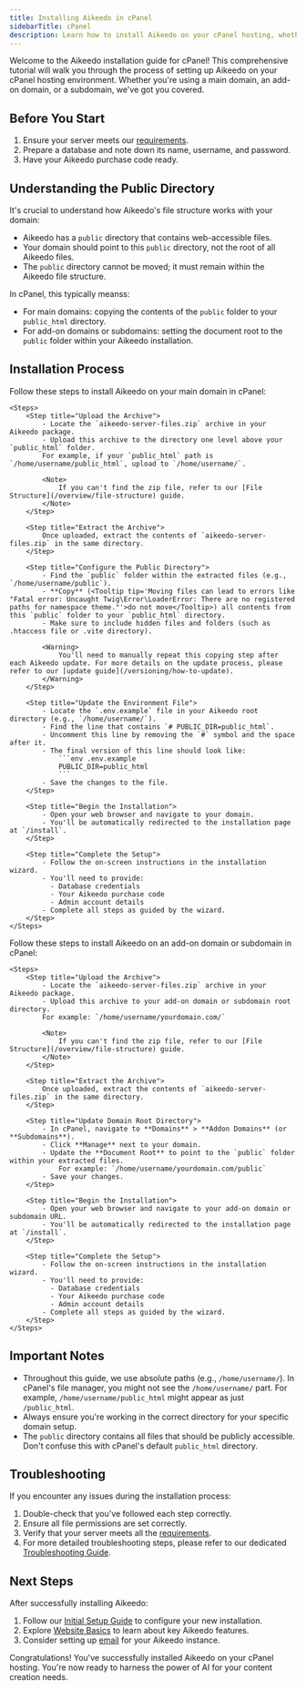 ```yaml
---
title: Installing Aikeedo in cPanel
sidebarTitle: cPanel
description: Learn how to install Aikeedo on your cPanel hosting, whether you're using a main domain, add-on domain, or subdomain.
---
```



Welcome to the Aikeedo installation guide for cPanel! This comprehensive tutorial will walk you through the process of setting up Aikeedo on your cPanel hosting environment. Whether you're using a main domain, an add-on domain, or a subdomain, we've got you covered.

## Before You Start

1. Ensure your server meets our [requirements](/overview/server-requirements).
2. Prepare a database and note down its name, username, and password.
3. Have your Aikeedo purchase code ready.

## Understanding the Public Directory

It's crucial to understand how Aikeedo's file structure works with your domain:

- Aikeedo has a `public` directory that contains web-accessible files.
- Your domain should point to this `public` directory, not the root of all Aikeedo files.
- The `public` directory cannot be moved; it must remain within the Aikeedo file structure.

In cPanel, this typically meanss:
- For main domains: copying the contents of the `public` folder to your `public_html` directory.
- For add-on domains or subdomains: setting the document root to the `public` folder within your Aikeedo installation.

## Installation Process

<Tabs>
  <Tab title="Main Domain">
    Follow these steps to install Aikeedo on your main domain in cPanel:

    <Steps>
        <Step title="Upload the Archive">
            - Locate the `aikeedo-server-files.zip` archive in your Aikeedo package.
            - Upload this archive to the directory one level above your `public_html` folder.
            For example, if your `public_html` path is `/home/username/public_html`, upload to `/home/username/`.

            <Note>
                If you can't find the zip file, refer to our [File Structure](/overview/file-structure) guide.
            </Note>
        </Step>

        <Step title="Extract the Archive">
            Once uploaded, extract the contents of `aikeedo-server-files.zip` in the same directory.
        </Step>

        <Step title="Configure the Public Directory">
            - Find the `public` folder within the extracted files (e.g., `/home/username/public`).
            - **Copy** (<Tooltip tip='Moving files can lead to errors like "Fatal error: Uncaught Twig\Error\LoaderError: There are no registered paths for namespace theme."'>do not move</Tooltip>) all contents from this `public` folder to your `public_html` directory.
            - Make sure to include hidden files and folders (such as .htaccess file or .vite directory).

            <Warning>
                You'll need to manually repeat this copying step after each Aikeedo update. For more details on the update process, please refer to our [update guide](/versioning/how-to-update).
            </Warning>
        </Step>

        <Step title="Update the Environment File">
            - Locate the `.env.example` file in your Aikeedo root directory (e.g., `/home/username/`).
            - Find the line that contains `# PUBLIC_DIR=public_html`.
            - Uncomment this line by removing the `#` symbol and the space after it.
            - The final version of this line should look like:
                ```env .env.example
                PUBLIC_DIR=public_html
                ```
            - Save the changes to the file.
        </Step>

        <Step title="Begin the Installation">
            - Open your web browser and navigate to your domain.
            - You'll be automatically redirected to the installation page at `/install`.
        </Step>
        
        <Step title="Complete the Setup">
            - Follow the on-screen instructions in the installation wizard.
            - You'll need to provide:
              - Database credentials
              - Your Aikeedo purchase code
              - Admin account details
            - Complete all steps as guided by the wizard.
        </Step>
    </Steps>
  </Tab>

  <Tab title="Add-on Domain or Subdomain">
    Follow these steps to install Aikeedo on an add-on domain or subdomain in cPanel:

    <Steps>
        <Step title="Upload the Archive">
            - Locate the `aikeedo-server-files.zip` archive in your Aikeedo package.
            - Upload this archive to your add-on domain or subdomain root directory.
            For example: `/home/username/yourdomain.com/`

            <Note>
                If you can't find the zip file, refer to our [File Structure](/overview/file-structure) guide.
            </Note>
        </Step>

        <Step title="Extract the Archive">
            Once uploaded, extract the contents of `aikeedo-server-files.zip` in the same directory.
        </Step>

        <Step title="Update Domain Root Directory">
            - In cPanel, navigate to **Domains** > **Addon Domains** (or **Subdomains**).
            - Click **Manage** next to your domain.
            - Update the **Document Root** to point to the `public` folder within your extracted files.
                For example: `/home/username/yourdomain.com/public`
            - Save your changes.
        </Step>

        <Step title="Begin the Installation">
            - Open your web browser and navigate to your add-on domain or subdomain URL.
            - You'll be automatically redirected to the installation page at `/install`.
        </Step>

        <Step title="Complete the Setup">
            - Follow the on-screen instructions in the installation wizard.
            - You'll need to provide:
              - Database credentials
              - Your Aikeedo purchase code
              - Admin account details
            - Complete all steps as guided by the wizard.
        </Step>
    </Steps>
  </Tab>
</Tabs>

## Important Notes

- Throughout this guide, we use absolute paths (e.g., `/home/username/`). In cPanel's file manager, you might not see the `/home/username/` part. For example, `/home/username/public_html` might appear as just `/public_html`.
- Always ensure you're working in the correct directory for your specific domain setup.
- The `public` directory contains all files that should be publicly accessible. Don't confuse this with cPanel's default `public_html` directory.

## Troubleshooting

If you encounter any issues during the installation process:

1. Double-check that you've followed each step correctly.
2. Ensure all file permissions are set correctly.
3. Verify that your server meets all the [requirements](/overview/server-requirements).
4. For more detailed troubleshooting steps, please refer to our dedicated [Troubleshooting Guide](/setup/troubleshooting).

## Next Steps

After successfully installing Aikeedo:

1. Follow our [Initial Setup Guide](/setup/initial-setup) to configure your new installation.
2. Explore [Website Basics](/website-basics/essentials) to learn about key Aikeedo features.
3. Consider setting up [email](/email/mailer) for your Aikeedo instance.

Congratulations! You've successfully installed Aikeedo on your cPanel hosting. You're now ready to harness the power of AI for your content creation needs.

<Support />
